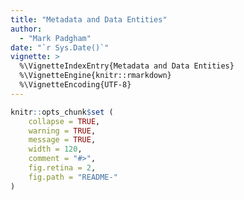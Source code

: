 ```yaml
---
title: "Metadata and Data Entities"
author: 
  - "Mark Padgham"
date: "`r Sys.Date()`"
vignette: >
  %\VignetteIndexEntry{Metadata and Data Entities}
  %\VignetteEngine{knitr::rmarkdown}
  %\VignetteEncoding{UTF-8}
---
```


```r
knitr::opts_chunk$set (
    collapse = TRUE,
    warning = TRUE,
    message = TRUE,
    width = 120,
    comment = "#>",
    fig.retina = 2,
    fig.path = "README-"
)
```
